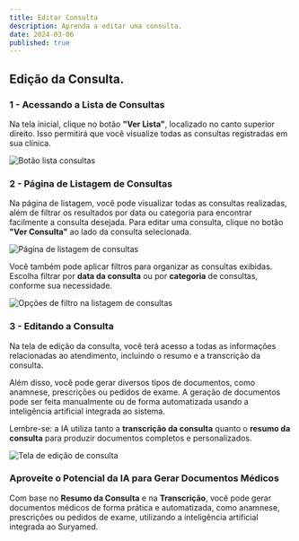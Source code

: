 ```yaml
---
title: Editar Consulta
description: Aprenda a editar uma consulta.
date: 2024-03-06
published: true
---
```


## Edição da Consulta. 

### 1 - Acessando a Lista de Consultas 
Na tela inicial, clique no botão **"Ver Lista"**, localizado no canto superior direito. Isso permitirá que você visualize todas as consultas registradas em sua clínica.  

<Image  
  src="/images/lista-consultas-link.png"  
  alt="Botão lista consultas"  
  width={1000}  
  height={400}  
  quality={100}  
  className="rounded-md w-full h-full"  
/>  

### 2 - Página de Listagem de Consultas  
Na página de listagem, você pode visualizar todas as consultas realizadas, além de filtrar os resultados por data ou categoria para encontrar facilmente a consulta desejada. Para editar uma consulta, clique no botão **"Ver Consulta"** ao lado da consulta selecionada.  

<Image  
  src="/images/lista-consultas.png"  
  alt="Página de listagem de consultas"  
  width={1000}  
  height={400}  
  quality={100}  
  className="rounded-md w-full h-full"  
/>  

Você também pode aplicar filtros para organizar as consultas exibidas. Escolha filtrar por **data da consulta** ou por **categoria** de consultas, conforme sua necessidade.  

<Image  
  src="/images/filtro-consultas.png"  
  alt="Opções de filtro na listagem de consultas"  
  width={1000}  
  height={400}  
  quality={100}  
  className="rounded-md w-full h-full"  
/>  

### 3 - Editando a Consulta  
Na tela de edição da consulta, você terá acesso a todas as informações relacionadas ao atendimento, incluindo o resumo e a transcrição da consulta.  

Além disso, você pode gerar diversos tipos de documentos, como anamnese, prescrições ou pedidos de exame. A geração de documentos pode ser feita manualmente ou de forma automatizada usando a inteligência artificial integrada ao sistema.  

Lembre-se: a IA utiliza tanto a **transcrição da consulta** quanto o **resumo da consulta** para produzir documentos completos e personalizados.  

<Image  
  src="/images/tela-editar-consulta.png"  
  alt="Tela de edição de consulta"  
  width={1000}  
  height={400}  
  quality={100}  
  className="rounded-md w-full h-full"  
/>  


### Aproveite o Potencial da IA para Gerar Documentos Médicos  

Com base no **Resumo da Consulta** e na **Transcrição**, você pode gerar documentos médicos de forma prática e automatizada, como anamnese, prescrições ou pedidos de exame, utilizando a inteligência artificial integrada ao Suryamed.  

<DocsItemLink title="Saiba mais sobre a geração de documentos médicos com IA aqui" link="/docs/gerar-documentos"/>
